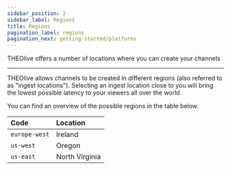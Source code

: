 ```yaml
---
sidebar_position: 2
sidebar_label: Regions
title: Regions
pagination_label: regions
pagination_next: getting-started/platforms
---
```


THEOlive offers a number of locations where you can create your channels

---

THEOlive allows channels to be created in different regions (also referred to as "ingest locations"). Selecting an ingest location close to you will bring the lowest possible latency to your viewers all over the world.

You can find an overview of the possible regions in the table below.

| Code          | Location       |
| :------------ | :------------- |
| `europe-west` | Ireland        |
| `us-west`     | Oregon         |
| `us-east`     | North Virginia |

